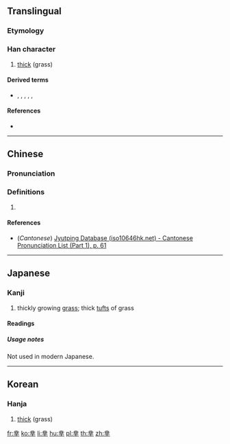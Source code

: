 {{character info/new}}
==Translingual==

===Etymology===
{{liushu|p}}
{{Han etym}}

===Han character===
{{Han char|rn=2|rad=丨|as=09|sn=10|four=32401|canj=TCTJ|ids=⿱业𢆉}}

# [[thick]] (grass)

====Derived terms====
* {{l|mul|業}}, {{l|mul|叢}}, {{l|mul|對}}, {{l|mul|菐}}, {{l|mul|糳}}, {{l|mul|黹}}

====References====
* {{Han ref|kx=0080.080|dkj=00087|hdz=10030.060|uh=4E35|ud=20021}}

----

==Chinese==
{{zh-forms}}

===Pronunciation===
{{zh-pron
|m=zhuó
|c=zok6
|h=pfs=
|md=
|mn=
|w=
|mc=y
|oc=y
|cat=
}}

===Definitions===
{{zh-hanzi}}

# {{rfdef|lang=zh}}

====References====
* (''Cantonese'') [http://www.iso10646hk.net/jp/document/download.jsp Jyutping Database (iso10646hk.net) - Cantonese Pronunciation List (Part 1), p. 61]

----

==Japanese==

===Kanji===
{{ja-kanji|grade=uc|rs=丨09}}

# thickly growing [[grass]]; thick [[tuft]]s of grass

====Readings====
{{ja-readings
|on=[[さく]] (saku)
|kun=[[くさのむらがり]] (kusanomuragari)
}}

=====Usage notes=====
Not used in modern Japanese.

----

==Korean==

===Hanja===
{{ko-hanja|hangeul=착|rv=chak|mr=ch'ak}}

# [[thick]] (grass)

[[fr:丵]]
[[ko:丵]]
[[li:丵]]
[[hu:丵]]
[[pl:丵]]
[[th:丵]]
[[zh:丵]]